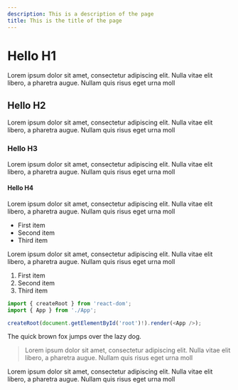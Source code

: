 ```yaml
---
description: This is a description of the page
title: This is the title of the page
---
```


# Hello H1

Lorem ipsum dolor sit amet, consectetur adipiscing elit. Nulla vitae elit libero, a pharetra augue. Nullam quis risus eget urna moll

## Hello H2

Lorem ipsum dolor sit amet, consectetur adipiscing elit. Nulla vitae elit libero, a pharetra augue. Nullam quis risus eget urna moll

### Hello H3

Lorem ipsum dolor sit amet, consectetur adipiscing elit. Nulla vitae elit libero, a pharetra augue. Nullam quis risus eget urna moll

#### Hello H4

Lorem ipsum dolor sit amet, consectetur adipiscing elit. Nulla vitae elit libero, a pharetra augue. Nullam quis risus eget urna moll

- First item
- Second item
- Third item

Lorem ipsum dolor sit amet, consectetur adipiscing elit. Nulla vitae elit libero, a pharetra augue. Nullam quis risus eget urna moll

1. First item
2. Second item
3. Third item

```ts
import { createRoot } from 'react-dom';
import { App } from './App';

createRoot(document.getElementById('root')!).render(<App />);
```

The quick brown fox jumps over the lazy dog.

> Lorem ipsum dolor sit amet, consectetur adipiscing elit. Nulla vitae elit libero, a pharetra augue. Nullam quis risus eget urna moll

Lorem ipsum dolor sit amet, consectetur adipiscing elit. Nulla vitae elit libero, a pharetra augue. Nullam quis risus eget urna moll
